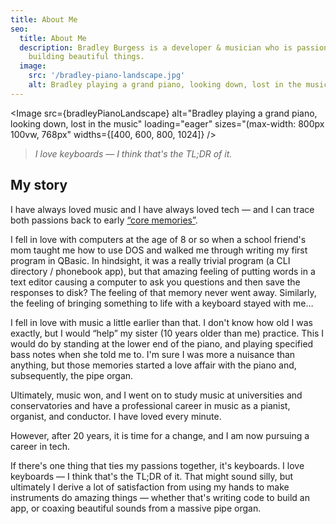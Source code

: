 ```yaml
---
title: About Me
seo:
  title: About Me
  description: Bradley Burgess is a developer & musician who is passionate about open source software and
    building beautiful things.
  image:
    src: '/bradley-piano-landscape.jpg'
    alt: Bradley playing a grand piano, looking down, lost in the music
---
```



<Image
  src={bradleyPianoLandscape}
  alt="Bradley playing a grand piano, looking down, lost in the music"
  loading="eager"
  sizes="(max-width: 800px 100vw, 768px"
  widths={[400, 600, 800, 1024]}
/>

> _I love keyboards — I think that's the TL;DR of it._

## My story

I have always loved music and I have always loved tech — and I can trace both
passions back to early [“core
memories”](https://insideout.fandom.com/wiki/Core_Memories).

I fell in love with computers at the age of 8 or so when a school friend's mom
taught me how to use DOS and walked me through writing my first program in
QBasic. In hindsight, it was a really trivial program (a CLI directory /
phonebook app), but that amazing feeling of putting words in a text editor
causing a computer to ask you questions and then save the responses to disk? The
feeling of that memory never went away. Similarly, the feeling of bringing
something to life with a keyboard stayed with me…

I fell in love with music a little earlier than that. I don't know how old I was
exactly, but I would “help” my sister (10 years older than me) practice. This I
would do by standing at the lower end of the piano, and playing specified bass
notes when she told me to. I'm sure I was more a nuisance than anything, but
those memories started a love affair with the piano and, subsequently, the pipe
organ.

Ultimately, music won, and I went on to study music at universities and
conservatories and have a professional career in music as a pianist, organist,
and conductor. I have loved every minute.

However, after 20 years, it is time for a change, and I am now pursuing a career
in tech.

If there's one thing that ties my passions together, it's keyboards. I love
keyboards — I think that's the TL;DR of it. That might sound silly, but
ultimately I derive a lot of satisfaction from using my hands to make
instruments do amazing things — whether that's writing code to build an app, or
coaxing beautiful sounds from a massive pipe organ.

